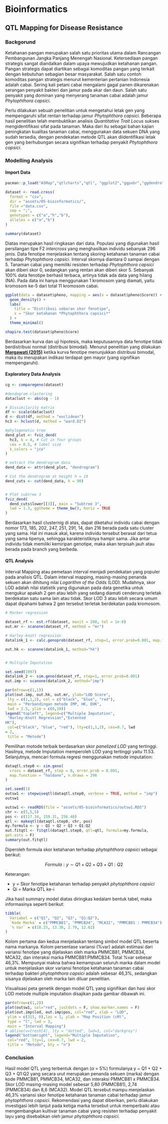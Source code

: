 # Bioinformatics


## QTL Mapping for Disease Resistance

### Backgorund

Ketahanan pangan merupakan salah satu prioritas utama dalam Rancangan Pembangunan Jangka Panjang Menengah Nasional. Ketersediaan pangan strategis sangat diandalkan dalam upaya mewujudkan ketahanan pangan. Pangan strategis dapat diartikan sebagai komoditas pangan yang terkait dengan kebutuhan sebagian besar masyarakat. Salah satu contoh komoditas pangan strategis menurut kementerian pertanian Indonesia adalah cabai. Sering kali petani cabai mengalami gagal panen dikarenakan serangan penyakit bakteri dan jamur pada akar dan daun. Salah satu penyakit yang dominan yang menyerang tanaman cabai adalah jamur *Phytophthora capsici*. 

Perlu dilakukan sebuah penelitian untuk mengetahui letak gen yang mempengaruhi sifat rentan terhadap jamur *Phytophthora capsici*. Beberapa hasil penelitian telah membuktikan analisis *Quantitative Trait Locus* sukses mengidentifikasi sifat pada tanaman. Maka dari itu sebagai bahan kajian peningkatan kualitas tanaman cabai, menggunakan data sekuen DNA yang sudah tersedia, dengan pendekatan metode QTL akan diidentifikasi letak gen yang berhubungan secara signifikan terhadap penyakit *Phytophthora capsici*.

### Modelling Analysis

#### Import Data

```r
pacman::p_load("ASMap","qtlcharts","qtl", "ggplot2","ggpubr","ggdendro", "dendextend", "factoextra", "car", "igraph")
```

```r
dataset <- read.cross(
  format = "csv", 
  dir = "assets/05-bioinformatics/",
  file ="data.csv", 
  sep = ";", 
  genotypes = c("a","h","b"),
  alleles = c("a","b")
)
```

```r
summary(dataset)
```

Diatas merupakan hasil ringkasan dari data. Populasi yang digunakan hasil persilangan tipe F2 *intercross* yang menghasilkan individu sebanyak 296 jenis. Data fenotipe menjelaskan tentang skoring ketahanan tanaman cabai terhadap *Phytophthora capsici*. Interval skornya diantara 0 sampai dengan 5. Tanaman cabai yang memiliki resisten terhadap *Phytophthora capsici* akan diberi skor 0, sedangkan yang rentan akan diberi skor 5. Sebanyak 100% data fenotipe berhasil terbaca, artinya tidak ada data yang hilang (NA). Pada data ini hanya menggunakan 1 kromosom yang diamati, yaitu kromosom ke-5 dari total 11 kromosom cabai.


```r
ggplot(data = dataset$pheno, mapping = aes(x = dataset$pheno$Score)) +
  geom_density() +
  labs(
    title = "Distribusi sebaran skor fenotipe",
    x = "Skor ketahanan *Phytophthora capsici*"
  ) +
  theme_minimal()
```

```r
shapiro.test(dataset$pheno$Score)
```

Berdasarkan kurva dan uji hipotesis, maka keputusannya data fenotipe tidak berdistribusi normal (distribusi bimodal). Menurut penelitian yang dilakukan [**Margawati (2015)**](https://repository.ipb.ac.id/handle/123456789/41318) ketika kurva fenotipe menunjukkan distribusi bimodal, maka itu merupakan indikasi terdapat gen mayor (yang signifikan mempengaruhi). 

#### Exploratory Data Analysis

```r
cg <- comparegeno(dataset)

#dendogram clastering
dataclust <- abs(cg - 1)

# Dissimilarity matrix
df <- scale(dataclust)
d <- dist(df, method = "euclidean")
hc3 <- hclust(d, method = "ward.D2")

#phylogenetic tree
dend_plot <- fviz_dend(
  hc3, k = 4, # Cut in four groups
  cex = 0.5, # label size
  k_colors = "jco"
)
```

```r
# extract the dendrogram data
dend_data <- attr(dend_plot, "dendrogram")

# Cut the dendrogram at height h = 10
dend_cuts <- cut(dend_data, h = 90)


# Plot subtree 3
fviz_dend(
  dend_cuts$lower[[3]], main = "Subtree 3",
  lwd = 1.3, ggtheme = theme_bw(), horiz = TRUE
)
```


Berdasarkan hasil clusternig di atas, dapat diketahui individu cabai dengan nomor 173, 185, 202, 247, 251, 291, 14, dan 216 berada pada satu cluster yang sama. Hal ini masuk akal, karena individu tersebut berasal dari tetua yang sama tipenya, sehingga karakteristiknya hampir sama. Jika antar individu tidak memiliki kemiripan genotipe, maka akan terpisah jauh atau berada pada branch yang berbeda.

#### QTL Analysis

Interval Mapping atau pemetaan interval menjadi pendekatan yang populer pada analisis QTL. Dalam interval mapping, masing-masing penanda sekuen akan dihitung nilai *Logarithm of the Odds* (LOD). Mudahnya, skor LOD adalah nilai statistik yang digunakan pada data genetika untuk mengukur apakah 2 gen atau lebih yang sedang diamati cenderung terletak berdekatan satu sama lain atau tidak. Skor LOD 3 atau lebih secara umum dapat dipahami bahwa 2 gen tersebut terletak berdekatan pada kromosom.

```r

# Marker regression

dataset_rf <- est.rf(dataset, maxit = 200, tol = 1e-8)
out.mr <- scanone(dataset_rf, method = "mr")

# Harley-knott regression
datalink_1 <- calc.genoprob(dataset_rf, step=1, error.prob=0.001, map.function = "haldane")

out.hk <- scanone(datalink_1, method="hk")


# Multiple Imputation

set.seed(1997)
datalink_2 <- sim.geno(dataset_rf, step=1, error.prob=0.001)
out.imp <- scanone(datalink_2, method="imp")
```



```r
par(mfrow=c(1,1))
plot(out.imp, out.hk, out.mr, ylab="LOD Score",
 lty = c(1,1,2), col = c("black", "blue", "red"),
 main = "Perbandingan metode IMP, HK, EHK",
 lwd = 2.5, ylim = c(0,10))
legend("topleft", legend=c("Multiple Imputation",
 "Harley-Knott Regression","Extented
HK"),
 col=c("black", "blue", "red"), lty=c(1,1,2), cex=0.7, lwd
= 2,
 title = "Metode")

```


Pemilihan motode terbaik berdasarkan skor *panelized LOD* yang tertinggi. Hasilnya, metode Imputation memperoleh LOD yang tertinggi yaitu 11.53. Selanjutnya, mencari formula regresi menggunakan metode imputation:

```r
dataqtl.step0 <- sim.geno(
  cross = dataset_rf, step = 0, error.prob = 0.001,
  map.function = "haldane", n.draws = 296
)

```

```r
set.seed(1)
outsw1 <- stepwiseqtl(dataqtl.step0, verbose = TRUE, method = "imp")
outsw1
```

```r
outsw1 <- readRDS(file = "assets/05-bioinformatics/outsw1.RDS")
chr <- c(5,5,5)
pos <- c(117.34, 159.31, 256.48)
qtl <- makeqtl(dataqtl.step0, chr, pos)
my.formula <- y ~ Q1 + Q2 + Q3 + Q1:Q2
out.fitqtl <- fitqtl(dataqtl.step0, qtl=qtl, formula=my.formula,
get.ests = F)
summary(out.fitqtl)

```

Diperoleh formula skor ketahanan terhadap *phytophthora capsici* sebagai berikut:

$$Formula: y \sim Q1 + Q2 + Q3 + Q1:Q2 $$

Keterangan:

* y = Skor fenotipe ketahanan terhadap penyakit *phytophthora capsici*
* Qi = Marka QTL ke-i

Jika hasil summary model diatas diringkas kedalam bentuk tabel, maka informasinya seperti berikut:

```r
tibble(
  Variabel = c("Q1", "Q2", "Q3", "Q1:Q2"),
  `Kode Marka` = c("PMMCB81", "PMMCB34", "MCA32", "PMMCB81 : PMMCB34"),
  `% Var` = c(18.25, 13.36, 2.79, 12.62)
)
```

Kolom pertama dan kedua menjelaskan tentang simbol model QTL beserta nama markanya. Kolom persentase variansi (%var) adalah estimasi dari variansi fenotipe yang dijelaskan oleh marka PMMCB81, PMMCB34, MCA32, dan interaksi marka PMMCB81:PMMCB34. Total %var sebesar 46,3%. Mempunyai makna bahwa kemampuan seluruh marka dalam model untuk menjelaskan skor variansi fenotipe ketahanan tanaman cabai terhadap bakteri *phytophthora capsici* adalah sebesar 46,3%, sedangkan sisanya dijelaskan oleh marka lain diluar penelitian.

Visualisasi peta genetik dengan model QTL yang signifikan dan hasi skor LOD metode multiple imputation disajikan pada gambar dibawah ini.

```r
par(mfrow=c(1,2))
plot(outsw1, col="red", justdots = F, show.marker.names = F)
plot(out.imp$lod, out.imp$pos, col="red", xlab = "LOD",
 ylim = c(315, 0),las = 1, ylab = "Map Position (cM)",
 type = "l", lwd = 3,
 main = "Interval Mapping")
# abline(v=tresh[4], lty = "dotted", lwd=3, col="darkgrey")
legend("bottomright", legend="Multiple Imputation",
 col="red", lty=1, cex=0.7, lwd = 2,
 title = "Metode", bty = "n")
```


### Conclusion

Hasil model QTL yang terbentuk dengan ($\alpha$ = 5%) formulanya y ~ Q1 + Q2 + Q3 + Q1:Q2 yang secara urut merupakan penanda sekuen (marka) dengan kode PMMCB81, PMMCB34, MCA32, dan interaksi PMMCB81 x PMMCB34. Skor LOD masing-masing model sebesar 5,80 (PMMCB81), 2,74 (PMMCB34) dan 8,6 (MCA32). Model QTL tersebut mampu menjelaskan 46,3% variansi skor fenotipe ketahanan tanaman cabai terhadap jamur *phytophthora capsici*. Rekomendasi yang dapat diberikan, perlu dilakukan investigasi lebih lanjut pada ketiga marka tersebut untuk memperbaiki atau mengembangkan kultivar tanaman cabai yang resisten terhadap penyakit layu yang disebabkan oleh jamur *phytophthora capsici*.
